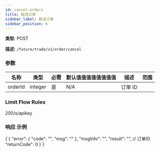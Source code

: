```yaml
---
id: cancel-orders
title: 取消订单
sidebar_label: 取消订单
sidebar_position: 6
---
```


**类型:** POST

**描述:** `/future/trade/v1/order/cancel`

### 参数

| 名称    | 类型    | 必需 | 默认值值值值值值值值 | 描述 | 范围 |
| ------- | ------- | --------- | ------- | ----------- | ------ |
| orderId | integer | 是      | N/A     | 订单 ID    |        |

### Limit Flow Rules

200/s/apikey

### 响应 示例


<CodeBlock language="json" title="响应">
  {`{
  "error": {
    "code": "",
    "msg": ""
  },
  "msgInfo": "",
  "result": "",  // 订单ID
  "returnCode": 0
}`}
</CodeBlock>
